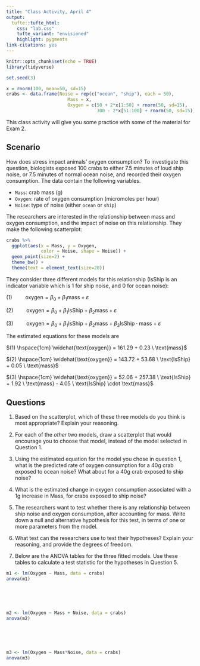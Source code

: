 ```yaml
---
title: "Class Activity, April 4"
output: 
  tufte::tufte_html:
    css: "lab.css"
    tufte_variant: "envisioned"
    highlight: pygments
link-citations: yes
---
```


```r
knitr::opts_chunk$set(echo = TRUE)
library(tidyverse)

set.seed(3)

x = rnorm(100, mean=50, sd=15)
crabs <- data.frame(Noise = rep(c("ocean", "ship"), each = 50),
                       Mass = x,
                       Oxygen = c(50 + 2*x[1:50] + rnorm(50, sd=15),
                                  300 - 2*x[51:100] + rnorm(50, sd=15)))
```

This class activity will give you some practice with some of the material for Exam 2.

## Scenario

How does stress impact animals' oxygen consumption? To investigate this question, biologists exposed 100 crabs to either 7.5 minutes of loud ship noise, or 7.5 minutes of normal ocean noise, and recorded their oxygen consumption. The data contain the following variables.

* `Mass`: crab mass (g)
* `Oxygen`: rate of oxygen consumption (micromoles per hour)
* `Noise`: type of noise (either `ocean` or `ship`)

The researchers are interested in the relationship between mass and oxygen consumption, and the impact of noise on this relationship. They make the following scatterplot:

```r
crabs %>%
  ggplot(aes(x = Mass, y = Oxygen, 
             color = Noise, shape = Noise)) +
  geom_point(size=2) +
  theme_bw() +
  theme(text = element_text(size=20))
```

They consider three different models for this relationship ($\text{IsShip}$ is an indicator variable which is 1 for ship noise, and 0 for ocean noise):

$(1) \hspace{1cm} \text{oxygen} = \beta_0 + \beta_1 \text{mass} + \varepsilon$

$(2) \hspace{1cm} \text{oxygen} = \beta_0 + \beta_1 \text{IsShip} + \beta_2 \text{mass} + \varepsilon$

$(3) \hspace{1cm} \text{oxygen} = \beta_0 + \beta_1 \text{IsShip} + \beta_2 \text{mass} + \beta_3 \text{IsShip} \cdot \text{mass} +  \varepsilon$

The estimated equations for these models are

$(1) \hspace{1cm} \widehat{\text{oxygen}} = 161.29 + 0.23 \ \text{mass}$

$(2) \hspace{1cm} \widehat{\text{oxygen}} = 143.72 + 53.68 \ \text{IsShip} + 0.05 \ \text{mass}$

$(3) \hspace{1cm} \widehat{\text{oxygen}} = 52.06 + 257.38 \ \text{IsShip} + 1.92 \ \text{mass} - 4.05 \ \text{IsShip} \cdot \text{mass}$

## Questions

1. Based on the scatterplot, which of these three models do you think is most appropriate? Explain your reasoning.

2. For each of the *other* two models, draw a scatterplot that would encourage you to choose that model, instead of the model selected in Question 1.

3. Using the estimated equation for the model you chose in question 1, what is the predicted rate of oxygen consumption for a 40g crab exposed to ocean noise? What about for a 40g crab exposed to ship noise?

4. What is the estimated change in oxygen consumption associated with a 1g increase in Mass, for crabs exposed to ship noise?

5. The researchers want to test whether there is any relationship between ship noise and oxygen consumption, after accounting for mass. Write down a null and alternative hypothesis for this test, in terms of one or more parameters from the model.

6. What test can the researchers use to test their hypotheses? Explain your reasoning, and provide the degrees of freedom.

7. Below are the ANOVA tables for the three fitted models. Use these tables to calculate a test statistic for the hypotheses in Question 5.

```r
m1 <- lm(Oxygen ~ Mass, data = crabs)
anova(m1)
```

<br/>

<br/>

```r
m2 <- lm(Oxygen ~ Mass + Noise, data = crabs)
anova(m2)
```

<br/>

<br/>

```r
m3 <- lm(Oxygen ~ Mass*Noise, data = crabs)
anova(m3)
```